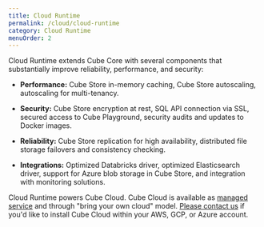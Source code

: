 ```yaml
---
title: Cloud Runtime
permalink: /cloud/cloud-runtime
category: Cloud Runtime
menuOrder: 2
---
```


Cloud Runtime extends Cube Core with several components that substantially
improve reliability, performance, and security:

- **Performance:** Cube Store in-memory caching, Cube Store autoscaling,
  autoscaling for multi-tenancy.

- **Security:** Cube Store encryption at rest, SQL API connection via SSL,
  secured access to Cube Playground, security audits and updates to Docker
  images.

- **Reliability:** Cube Store replication for high availability, distributed
  file storage failovers and consistency checking.

- **Integrations:** Optimized Databricks driver, optimized Elasticsearch driver,
  support for Azure blob storage in Cube Store, and integration with monitoring
  solutions.

Cloud Runtime powers Cube Cloud. Cube Cloud is available as
[managed service](https://cubecloud.dev/auth/signup) and through "bring your own
cloud" model. [Please contact us](https://cube.dev/contact) if you'd like to
install Cube Cloud within your AWS, GCP, or Azure account.
